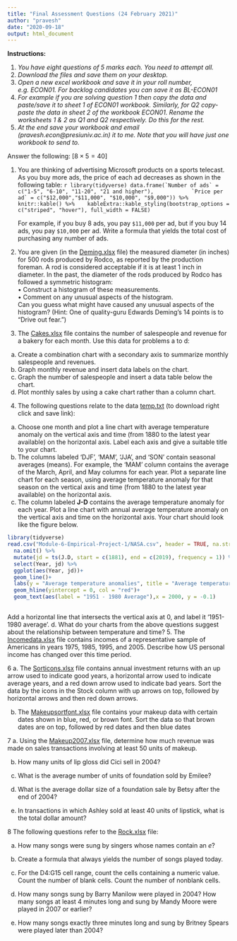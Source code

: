 ```yaml
---
title: "Final Assessment Questions (24 February 2021)"
author: "pravesh"
date: "2020-09-18"
output: html_document
---
```


**Instructions:**

1. *You have eight questions of 5 marks each. You need to attempt all. *
1. *Download the files and save them on your desktop.* 
1. *Open a new excel workbook and save it in your roll number, e.g. ECON01. For backlog candidates you can save it as BL-ECON01 *
1. *For example if you are solving question 1 then copy the data and paste/save it to sheet 1 of ECON01 workbook. Similarly, for Q2 copy-paste the data in sheet 2 of the workbook ECON01. Rename the worksheets 1 & 2 as Q1 and Q2 respectively. Do this for the rest. *
1. *At the end save your workbook and email (pravesh.econ@presiuniv.ac.in) it to me. Note that you will have just one workbook to send to.*

Answer the following: [$8\times5 = 40$]

1. You are thinking of advertising Microsoft products on a sports telecast. As you buy more ads, the price of each ad decreases as shown in the following table:
    ```r
library(tidyverse)
data.frame(`Number of ads` = c("1-5", "6-10", "11-20", "21 and higher"),
           `Price per ad` = c("$12,000","$11,000", "$10,000", "$9,000")) %>%
  knitr::kable() %>% 
  kableExtra::kable_styling(bootstrap_options = c("striped", "hover"), full_width = FALSE)
    ```
      
    For example, if you buy 8 ads, you pay `$11,000` per ad, but if you buy 14 ads, you pay `$10,000` per ad. Write a formula that yields the total cost of purchasing any number of ads.
    
1. You are given (in the [Deming.xlsx](Deming.xlsx) file) the measured diameter (in inches) for 500 rods produced by Rodco, as reported by the production foreman. A rod is considered acceptable if it is at least 1 inch in diameter. In the past, the diameter of the rods produced by Rodco has followed a symmetric histogram:<br>
     • Construct a histogram of these measurements.<br>
     • Comment on any unusual aspects of the histogram.<br>
     Can you guess what might have caused any unusual aspects of the histogram? (Hint: One of quality-guru Edwards Deming’s 14 points is to “Drive out fear.”)
1. The [Cakes.xlsx](Cakes.xlsx) file contains the number of salespeople and revenue for a bakery for each month. Use this data for problems a to d:
  a. Create a combination chart with a secondary axis to summarize monthly salespeople and revenues.
  b. Graph monthly revenue and insert data labels on the chart.
  c. Graph the number of salespeople and insert a data table below the chart.
  d. Plot monthly sales by using a cake chart rather than a column chart.
  
4. The following questions relate to the data [temp.txt](temp.txt) (to download right click and save link):
  a. Choose one month and plot a line chart with average temperature anomaly on the vertical axis and time (from 1880 to the latest year available) on the horizontal axis. Label each axis and give a suitable title to your chart.
  b. The columns labeled ‘DJF’, ‘MAM’, ‘JJA’, and ‘SON’ contain seasonal averages (means). For example, the ‘MAM’ column contains the average of the March, April, and May columns for each year. Plot a separate line chart for each season, using average temperature anomaly for that season on the vertical axis and time (from 1880 to the latest year available) on the horizontal axis.
  c. The column labeled **J-D** contains the average temperature anomaly for each year. Plot a line chart with annual average temperature anomaly on the vertical axis and time on the horizontal axis. Your chart should look like the figure below.
```r
library(tidyverse)
read.csv("Module-6-Empirical-Project-1/NASA.csv", header = TRUE, na.strings = "***")  %>%
  na.omit() %>% 
  mutate(jd = ts(J.D, start = c(1881), end = c(2019), frequency = 1)) %>% 
  select(Year, jd) %>% 
  ggplot(aes(Year, jd))+
  geom_line()+
  labs(y = "Average temperature anomalies", title = "Average temperature anomaly in January\n in the northern hemisphere (1880 - 2019)")+
  geom_hline(yintercept = 0, col = "red")+
  geom_text(aes(label = "1951 - 1980 Average"),x = 2000, y = -0.1)
  
```
  Add a horizontal line that intersects the vertical axis at 0, and label it '1951-1980 average'.
  d. What do your charts from the above questions suggest about the relationship between temperature and time?
5. The [Incomedata.xlsx](Incomedata.xlsx) file contains incomes of a representative sample of Americans in years 1975, 1985, 1995, and 2005. Describe how US personal income has changed over this time period.

6 a. The [Sorticons.xlsx](Sorticons.xlsx) file contains annual investment returns with an up arrow used to indicate good years, a horizontal arrow used to indicate average years, and a red down arrow used to indicate bad years. Sort the data by the icons in the Stock column with up arrows on top, followed by horizontal arrows and then red down arrows.

  b. The [Makeupsortfont.xlsx](Makeupsortfont.xlsx) file contains your makeup data with certain dates shown in blue, red, or brown font. Sort the data so that brown dates are on top, followed by red dates and then blue dates
  
7 a. Using the [Makeup2007.xlsx](Makeup2007.xlsx) file, determine how much revenue was made on sales transactions involving at least 50 units of makeup.

  b. How many units of lip gloss did Cici sell in 2004?
  
  c. What is the average number of units of foundation sold by Emilee?
  
  d. What is the average dollar size of a foundation sale by Betsy after the end of 2004?
  
  e. In transactions in which Ashley sold at least 40 units of lipstick, what is the total dollar amount?
  
8 The following questions refer to the [Rock.xlsx](Rock.xlsx) file:

  a. How many songs were sung by singers whose names contain an *e*?
  
  b. Create a formula that always yields the number of songs played today. 
  
  c. For the D4:G15 cell range, count the cells containing a numeric value. Count the number of blank cells. Count the number of nonblank cells.
   
  d. How many songs sung by Barry Manilow were played in 2004? How many songs at least 4 minutes long and sung by Mandy Moore were played in 2007 or earlier?
  
  e. How many songs exactly three minutes long and sung by Britney Spears were played later than 2004?